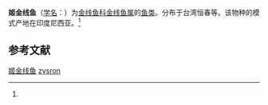 {{Speciesbox
| name = 姬金线鱼
| status = 
| status_system = 
| image = 
| genus = Nemipterus
| species = zysron
| authority = (Bleeker, 1856)<ref name='id7511'>{{cite web| url =http://www.bioinfo.cn/db05/BjdwSpecies.php?action=view&id=7511| title =姬金线鱼| work =《中国动物物种编目数据库》| publisher =中国科学院微生物研究所| author =中国科学院动物研究所| accessdate =2009-04-16| deadurl =yes| archiveurl =https://web.archive.org/web/20160305032059/http://www.bioinfo.cn/db05/BjdwSpecies.php?action=view&id=7511| archivedate =2016-03-05}}</ref>
}}

'''姬金线鱼'''（[[学名|学名]]：{{lang|la|''Nemipterus zysron''}}）为[[金线鱼科|金线鱼科]][[金线鱼属|金线鱼属]]的[[鱼类|鱼类]]。分布于台湾恒春等。该物种的模式产地在印度尼西亚。<ref name='id7511'/>

== 参考文献 ==
{{reflist}}

{{Wikispecies|Nemipterus zysron}}
{{Taxonbar|from=Q2291902}}

[[Category:金线鱼属|姬金线鱼]]
[[Category:金线鱼属|zysron]]


{{鯰形目小作品}}